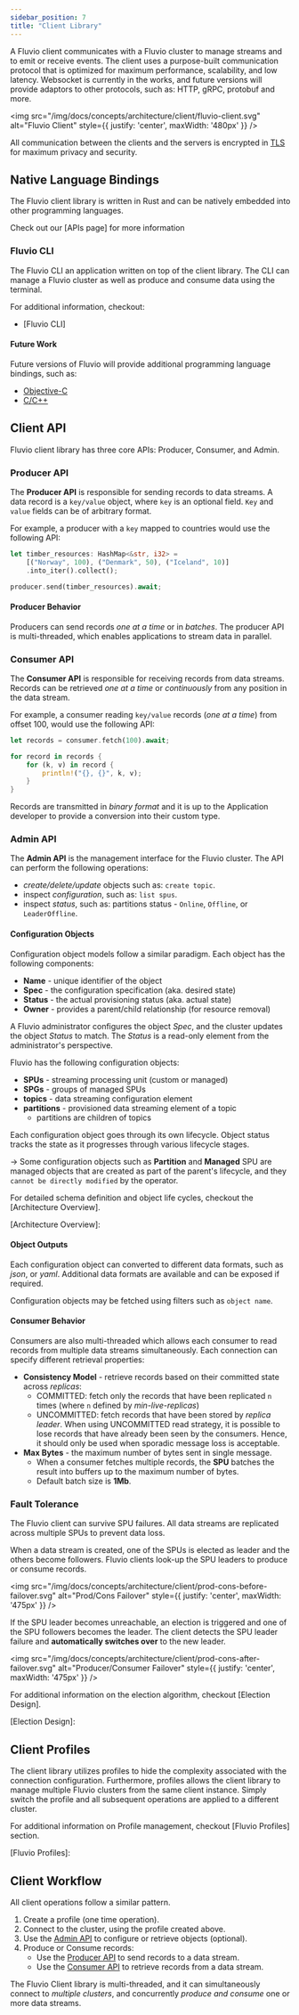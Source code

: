```yaml
---
sidebar_position: 7
title: "Client Library"
---
```


A Fluvio client communicates with a Fluvio cluster to manage streams and to emit or receive events. The client uses a purpose-built communication protocol that is optimized for maximum performance, scalability, and low latency. Websocket is currently in the works, and future versions will provide adaptors to other protocols, such as: HTTP, gRPC, protobuf and more.

<img src="/img/docs/concepts/architecture/client/fluvio-client.svg"
     alt="Fluvio Client"
     style={{ justify: 'center', maxWidth: '480px' }} />

All communication between the clients and the servers is encrypted in <a href="https://en.wikipedia.org/wiki/Transport_Layer_Security" target="_blank">TLS</a> for maximum privacy and security.

## Native Language Bindings

The Fluvio client library is written in Rust and can be natively embedded into other programming languages.

Check out our [APIs page] for more information

### Fluvio CLI

The Fluvio CLI an application written on top of the client library. The CLI can manage a Fluvio cluster as well as produce and consume data using the terminal.

For additional information, checkout:

* [Fluvio CLI]

#### Future Work

Future versions of Fluvio will provide additional programming language bindings, such as:

* <a href="https://developer.apple.com/library/archive/documentation/Cocoa/Conceptual/ProgrammingWithObjectiveC/Introduction/Introduction.html" target="_blank">Objective-C</a>
* <a href="https://www.isocpp.org/" target="_blank">C/C++</a>


## Client API

Fluvio client library has three core APIs: Producer, Consumer, and Admin.


### Producer API

The **Producer API** is responsible for sending records to data streams. A data record is a `key/value` object, where `key` is an optional field. `Key` and `value` fields can be of arbitrary format.

For example, a producer with a `key` mapped to countries would use the following API:

```rust
let timber_resources: HashMap<&str, i32> =
    [("Norway", 100), ("Denmark", 50), ("Iceland", 10)]
    .into_iter().collect();

producer.send(timber_resources).await;
```

#### Producer Behavior

Producers can send records _one at a time_ or in _batches_. The producer API is multi-threaded, which enables applications to stream data in parallel.


### Consumer API

The **Consumer API** is responsible for receiving records from data streams. Records can be retrieved _one at a time_ or _continuously_ from any position in the data stream.

For example, a consumer reading `key/value` records (_one at a time_) from offset 100, would use the following API:

```rust
let records = consumer.fetch(100).await;

for record in records {
    for (k, v) in record {
        println!("{}, {}", k, v);
    }
}
```

Records are transmitted in _binary format_ and it is up to the Application developer to provide a conversion into their custom type.


### Admin API

The **Admin API** is the management interface for the Fluvio cluster. The API can perform the following operations:

* _create/delete/update_ objects such as: `create topic`.
* inspect _configuration_, such as: `list spus`.
* inspect _status_, such as: partitions status - `Online`, `Offline`, or `LeaderOffline`.


#### Configuration Objects

Configuration object models follow a similar paradigm. Each object has the following components:

* **Name** - unique identifier of the object
* **Spec** - the configuration specification (aka. desired state)
* **Status** - the actual provisioning status (aka. actual state)
* **Owner** - provides a parent/child relationship (for resource removal)

A Fluvio administrator configures the object _Spec_, and the cluster updates the object _Status_ to match. The _Status_ is a read-only element from the administrator's perspective.

Fluvio has the following configuration objects:

* **SPUs** - streaming processing unit (custom or managed)
* **SPGs** - groups of managed SPUs
* **topics** - data streaming configuration element
* **partitions** - provisioned data streaming element of a topic
    * partitions are children of topics

Each configuration object goes through its own lifecycle. Object status tracks the state as it progresses through various lifecycle stages.

-> Some configuration objects such as **Partition** and **Managed** SPU are managed objects that are created as part of the parent's lifecycle, and they `cannot be directly modified` by the operator.

For detailed schema definition and object life cycles, checkout the [Architecture Overview].

[Architecture Overview]:


#### Object Outputs

Each configuration object can converted to different data formats, such as _json_, or _yaml_. Additional data formats are available and can be exposed if required.

Configuration objects may be fetched using filters such as `object name`.


#### Consumer Behavior

Consumers are also multi-threaded which allows each consumer to read records from multiple data streams simultaneously. Each connection can specify different retrieval properties:

* **Consistency Model** - retrieve records based on their committed state across _replicas_:
    * COMMITTED: fetch only the records that have been replicated `n` times (where `n` defined by _min-live-replicas_)
    * UNCOMMITTED: fetch records that have been stored by _replica leader_. When using UNCOMMITTED read strategy, it is possible to lose records that have already been seen by the consumers. Hence, it should only be used when sporadic message loss is acceptable.
* **Max Bytes** - the maximum number of bytes sent in single message.
    * When a consumer fetches multiple records, the **SPU** batches the result into buffers up to the maximum number of bytes.
    * Default batch size is **1Mb**.


### Fault Tolerance

The Fluvio client can survive SPU failures. All data streams are replicated across multiple SPUs to prevent data loss.

When a data stream is created, one of the SPUs is elected as leader and the others become followers. Fluvio clients look-up the SPU leaders to produce or consume records.

<img src="/img/docs/concepts/architecture/client/prod-cons-before-failover.svg"
    alt="Prod/Cons Failover"
    style={{ justify: 'center', maxWidth: '475px' }} />

If the SPU leader becomes unreachable, an election is triggered and one of the SPU followers becomes the leader. The client detects the SPU leader failure and **automatically switches over** to the new leader.

<img src="/img/docs/concepts/architecture/client/prod-cons-after-failover.svg"
    alt="Producer/Consumer Failover"
    style={{ justify: 'center', maxWidth: '475px' }} />

For additional information on the election algorithm, checkout [Election Design].

[Election Design]:

## Client Profiles

The client library utilizes profiles to hide the complexity associated with the connection configuration. Furthermore, profiles allows the client library to manage multiple Fluvio clusters from the same client instance. Simply switch the profile and all subsequent operations are applied to a different cluster.

For additional information on Profile management, checkout [Fluvio Profiles] section.

[Fluvio Profiles]:

## Client Workflow

All client operations follow a similar pattern.

1. Create a profile (one time operation).
2. Connect to the cluster, using the profile created above.
3. Use the [Admin API] to configure or retrieve objects (optional).
4. Produce or Consume records:
    * Use the [Producer API] to send records to a data stream.
    * Use the [Consumer API] to retrieve records from a data stream.

The Fluvio Client library is multi-threaded, and it can simultaneously connect to _multiple clusters_, and concurrently _produce and consume_ one or more data streams.

[Admin API]: /docs/fluvio/concepts/architecture/client#admin-api
[Producer API]: /docs/fluvio/concepts/architecture/client#producer-api
[Consumer API]: /docs/fluvio/concepts/architecture/client#consumer-api
